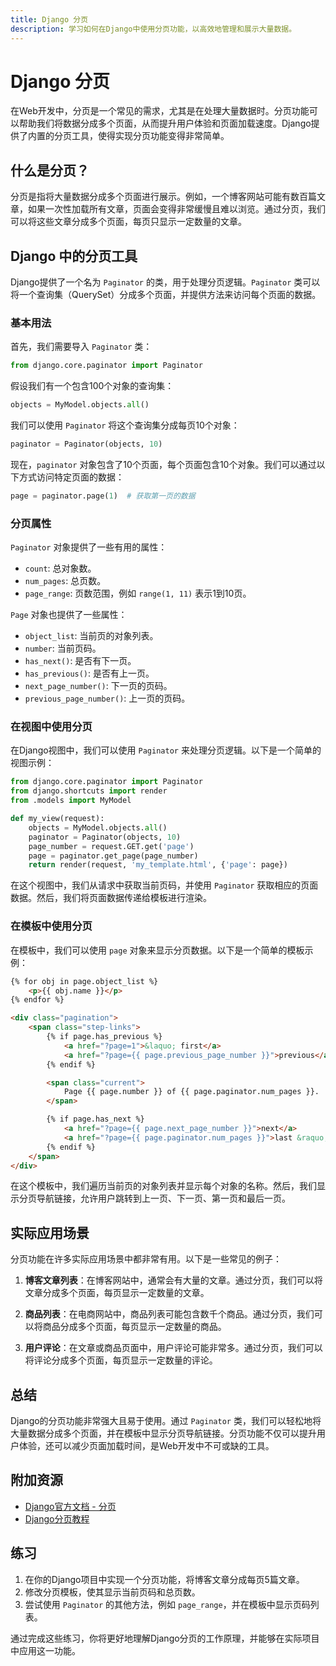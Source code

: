 ```yaml
---
title: Django 分页
description: 学习如何在Django中使用分页功能，以高效地管理和展示大量数据。
---
```


# Django 分页

在Web开发中，分页是一个常见的需求，尤其是在处理大量数据时。分页功能可以帮助我们将数据分成多个页面，从而提升用户体验和页面加载速度。Django提供了内置的分页工具，使得实现分页功能变得非常简单。

## 什么是分页？

分页是指将大量数据分成多个页面进行展示。例如，一个博客网站可能有数百篇文章，如果一次性加载所有文章，页面会变得非常缓慢且难以浏览。通过分页，我们可以将这些文章分成多个页面，每页只显示一定数量的文章。

## Django 中的分页工具

Django提供了一个名为 `Paginator` 的类，用于处理分页逻辑。`Paginator` 类可以将一个查询集（QuerySet）分成多个页面，并提供方法来访问每个页面的数据。

### 基本用法

首先，我们需要导入 `Paginator` 类：

```python
from django.core.paginator import Paginator
```

假设我们有一个包含100个对象的查询集：

```python
objects = MyModel.objects.all()
```

我们可以使用 `Paginator` 将这个查询集分成每页10个对象：

```python
paginator = Paginator(objects, 10)
```

现在，`paginator` 对象包含了10个页面，每个页面包含10个对象。我们可以通过以下方式访问特定页面的数据：

```python
page = paginator.page(1)  # 获取第一页的数据
```

### 分页属性

`Paginator` 对象提供了一些有用的属性：

- `count`: 总对象数。
- `num_pages`: 总页数。
- `page_range`: 页数范围，例如 `range(1, 11)` 表示1到10页。

`Page` 对象也提供了一些属性：

- `object_list`: 当前页的对象列表。
- `number`: 当前页码。
- `has_next()`: 是否有下一页。
- `has_previous()`: 是否有上一页。
- `next_page_number()`: 下一页的页码。
- `previous_page_number()`: 上一页的页码。

### 在视图中使用分页

在Django视图中，我们可以使用 `Paginator` 来处理分页逻辑。以下是一个简单的视图示例：

```python
from django.core.paginator import Paginator
from django.shortcuts import render
from .models import MyModel

def my_view(request):
    objects = MyModel.objects.all()
    paginator = Paginator(objects, 10)
    page_number = request.GET.get('page')
    page = paginator.get_page(page_number)
    return render(request, 'my_template.html', {'page': page})
```

在这个视图中，我们从请求中获取当前页码，并使用 `Paginator` 获取相应的页面数据。然后，我们将页面数据传递给模板进行渲染。

### 在模板中使用分页

在模板中，我们可以使用 `page` 对象来显示分页数据。以下是一个简单的模板示例：

```html
{% for obj in page.object_list %}
    <p>{{ obj.name }}</p>
{% endfor %}

<div class="pagination">
    <span class="step-links">
        {% if page.has_previous %}
            <a href="?page=1">&laquo; first</a>
            <a href="?page={{ page.previous_page_number }}">previous</a>
        {% endif %}

        <span class="current">
            Page {{ page.number }} of {{ page.paginator.num_pages }}.
        </span>

        {% if page.has_next %}
            <a href="?page={{ page.next_page_number }}">next</a>
            <a href="?page={{ page.paginator.num_pages }}">last &raquo;</a>
        {% endif %}
    </span>
</div>
```

在这个模板中，我们遍历当前页的对象列表并显示每个对象的名称。然后，我们显示分页导航链接，允许用户跳转到上一页、下一页、第一页和最后一页。

## 实际应用场景

分页功能在许多实际应用场景中都非常有用。以下是一些常见的例子：

1. **博客文章列表**：在博客网站中，通常会有大量的文章。通过分页，我们可以将文章分成多个页面，每页显示一定数量的文章。

2. **商品列表**：在电商网站中，商品列表可能包含数千个商品。通过分页，我们可以将商品分成多个页面，每页显示一定数量的商品。

3. **用户评论**：在文章或商品页面中，用户评论可能非常多。通过分页，我们可以将评论分成多个页面，每页显示一定数量的评论。

## 总结

Django的分页功能非常强大且易于使用。通过 `Paginator` 类，我们可以轻松地将大量数据分成多个页面，并在模板中显示分页导航链接。分页功能不仅可以提升用户体验，还可以减少页面加载时间，是Web开发中不可或缺的工具。

## 附加资源

- [Django官方文档 - 分页](https://docs.djangoproject.com/en/stable/topics/pagination/)
- [Django分页教程](https://realpython.com/django-pagination/)

## 练习

1. 在你的Django项目中实现一个分页功能，将博客文章分成每页5篇文章。
2. 修改分页模板，使其显示当前页码和总页数。
3. 尝试使用 `Paginator` 的其他方法，例如 `page_range`，并在模板中显示页码列表。

通过完成这些练习，你将更好地理解Django分页的工作原理，并能够在实际项目中应用这一功能。